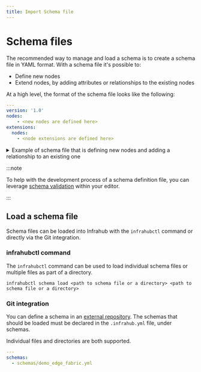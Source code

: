 ```yaml
---
title: Import Schema file
---
```



# Schema files

The recommended way to manage and load a schema is to create a schema file in YAML format. With a schema file it's possible to:

- Define new nodes
- Extend nodes, by adding attributes or relationships to the existing nodes

At a high level, the format of the schema file looks like the following:

```yaml
---
version: '1.0'
nodes:
    - <new nodes are defined here>
extensions:
  nodes:
    - <node extensions are defined here>
```

<details>
  <summary>Example of schema file that is defining new nodes and adding a relationship to an existing one</summary>
  <CodeBlock language="yaml">{import_infrastructureExtensionRackYaml}</CodeBlock>
</details>

:::note

To help with the development process of a schema definition file, you can leverage [schema validation](../reference/schema-validation.mdx) within your editor.

:::

## Load a schema file

Schema files can be loaded into Infrahub with the `infrahubctl` command or directly via the Git integration.

<!-- vale off -->
### infrahubctl command
<!-- vale on -->
The `infrahubctl` command can be used to load individual schema files or multiple files as part of a directory.

```shell
infrahubctl schema load <path to schema file or a directory> <path to schema file or a directory>
```

### Git integration

You can define a schema in an [external repository](../topics/repository.mdx).
The schemas that should be loaded must be declared in the ``.infrahub.yml`` file, under schemas.

Individual files and directories are both supported.

```yaml
---
schemas:
  - schemas/demo_edge_fabric.yml
```
